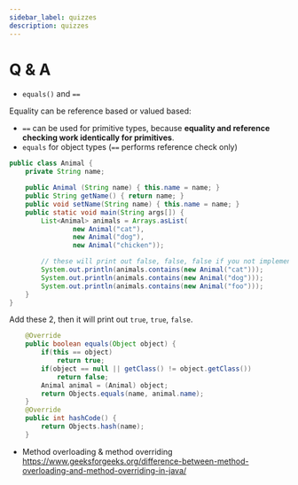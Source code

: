 ```yaml
---
sidebar_label: quizzes
description: quizzes
---
```


# Q & A

- `equals()` and `==`

Equality can be reference based or valued based:
- `==` can be used for primitive types, because **equality and reference checking work identically for primitives**.
- `equals` for object types (`==` performs reference check only)

```java
public class Animal {
    private String name;

    public Animal (String name) { this.name = name; }
    public String getName() { return name; }
    public void setName(String name) { this.name = name; }
    public static void main(String args[]) {
        List<Animal> animals = Arrays.asList(
                new Animal("cat"),
                new Animal("dog"),
                new Animal("chicken"));

        // these will print out false, false, false if you not implement `equals` and `hashCode`
        System.out.println(animals.contains(new Animal("cat")));
        System.out.println(animals.contains(new Animal("dog")));
        System.out.println(animals.contains(new Animal("foo")));
    }
}
```

Add these 2, then it will print out `true`, `true`, `false`.

```java
    @Override
    public boolean equals(Object object) {
        if(this == object)
            return true;
        if(object == null || getClass() != object.getClass())
            return false;
        Animal animal = (Animal) object;
        return Objects.equals(name, animal.name);
    }
    @Override
    public int hashCode() {
        return Objects.hash(name);
    }
```


- Method overloading & method overriding
https://www.geeksforgeeks.org/difference-between-method-overloading-and-method-overriding-in-java/
